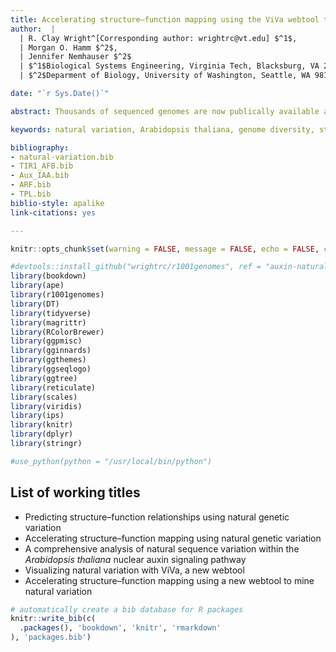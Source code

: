 ```yaml
---
title: Accelerating structure–function mapping using the ViVa webtool to mine natural variation 
author:  |
  | R. Clay Wright^[Corresponding author: wrightrc@vt.edu] $^1$, 
  | Morgan O. Hamm $^2$,
  | Jennifer Nemhauser $^2$
  | $^1$Biological Systems Engineering, Virginia Tech, Blacksburg, VA 24061, 
  | $^2$Deparment of Biology, University of Washington, Seattle, WA 98195

date: "`r Sys.Date()`"

abstract: Thousands of sequenced genomes are now publically available and represent a large swath of plant evolution; yet, much of this data remains inaccessible to researchers without significant bioinformatics experience. Here, we present a webtool called ViVa (Visualization of Variation) which aims to empower any researcher to take advantage of the amazing genetic resource collected in the Arabidopsis 1001 Genomes Project. ViVa facilates data mining on the gene, gene family or gene network level. To test the utility and accessibility of ViVa, we assembled a team with a range of expertise with biology and bioinformatics to analyze the natural variation in the well-studied nuclear auxin signaling pathway. Our analysis has provided further confirmation of existing knowledge and has also helped generate new hypotheses regarding this well studied pathway. These results highlight how natural variation can be used to generate and test hypotheses about less studied gene families and networks, especially when paired with biochemical and genetic characterization. ViVa is also readily extensible to newly emerging databases of genetic variation, such as the 3,000 Rice Genomes Project. 

keywords: natural variation, Arabidopsis thaliana, genome diversity, structure, function, genotype, phenotype, bioconductor, bookdown, r markdown

bibliography:
- natural-variation.bib
- TIR1_AFB.bib
- Aux_IAA.bib
- ARF.bib
- TPL.bib
biblio-style: apalike
link-citations: yes

---
```


```r
knitr::opts_chunk$set(warning = FALSE, message = FALSE, echo = FALSE, collapse = TRUE, comment = "#>", tidy = TRUE, cache = TRUE, cache.lazy = FALSE, out.width = "90%", fig.height=4, fig.width=7, out.extra='style="margin: auto; display: block; padding-top: 15px;"')

#devtools::install_github("wrightrc/r1001genomes", ref = "auxin-natural-variation")
library(bookdown)
library(ape)
library(r1001genomes)
library(DT)
library(tidyverse)
library(magrittr)
library(RColorBrewer)
library(ggpmisc)
library(gginnards)
library(ggthemes)
library(ggseqlogo)
library(ggtree)
library(reticulate)
library(scales)
library(viridis)
library(ips)
library(knitr)
library(dplyr)
library(stringr)

#use_python(python = "/usr/local/bin/python")
```

## List of working titles  
* Predicting structure--function relationships using natural genetic variation 
* Accelerating structure--function mapping using natural genetic variation 
* A comprehensive analysis of natural sequence variation within the <i>Arabidopsis thaliana</i> nuclear auxin signaling pathway 
* Visualizing natural variation with ViVa, a new webtool
* Accelerating structure–function mapping using a new webtool to mine natural variation


```r
# automatically create a bib database for R packages
knitr::write_bib(c(
  .packages(), 'bookdown', 'knitr', 'rmarkdown'
), 'packages.bib')
```
